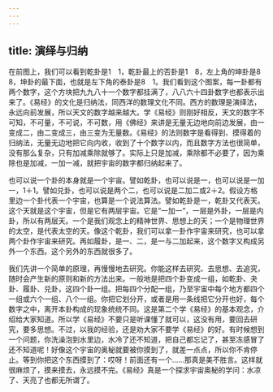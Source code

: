 ```yaml
---
---
---
```

title: 演绎与归纳
---




在前图上，我们可以看到乾卦是1　1，乾卦最上的否卦是1　8，左上角的坤卦是8　8，坤卦的最下面，也就是左下角的泰卦是8　1。我们看到这个图案，每一卦都有两个数字，这个方块把九九八十一个数字都挂满了，八八六十四卦数字也都表示出来了。《易经》的文化是归纳法，同西洋的数理文化不同。西方的数理是演绎法，永远向前发展，所以天文的数字越来越大。学《易经》则刚好相反，天文的数字不可知，不可量，不可说，不可数，用《佛经》来讲是无量无边地向前边发展，由一变成二，由二变成三，由三变为无量数。《易经》的法则数字是看得到、摸得着的归纳法，无量无边地把它向内收，收到了十个数字以内，而且数字方法也很简单，没有那么复杂，只有加减乘除就够了。实际上只是加减，乘除都不必要了，因为乘除也是加减，一加一减，就把宇宙的数字都归纳起来了。

也可以说一个卦的本身就是一个宇宙。譬如乾卦，也可以说是一，也可以说是一加一，1＋1。譬如兑卦，也可以说是两个二，也可以说是二加二或2＋2。假设方格里边一个卦代表一个宇宙，也算是一个说法算法。譬如乾卦是一，乾卦又代表天。这个天就是这个宇宙，但是它有两层宇宙。它是“一加一”，一层是外卦，一层是内卦，所以有两层天。一个是我们观念上的精神世界、思想上的天；一个是物理世界的太空，是代表太空的天。像这个乾卦，我们可以拿一卦作宇宙来研究，也可以拿两个卦作宇宙来研究。再如履卦，是一、二，是一与二加起来，这个数字又构成另外一个东西。这个另外的东西就很多了。

我们先讲一个简单的原理，再慢慢地去研究。你能这样去研究、去思想、去追究，随时会产生新的原则和新的方法出来。一般地是把四个卦变成一组，如乾卦、夬卦、履卦、兑卦，这四个卦一组。把每四个分配一组，乃至宇宙中每个地方都四个一组或六个一组、八个一组。你把它划分开，或者是用一条线把它分开也好，每个数字之中，离开本卦构成的现象统统不同。这是第二个学《易经》的基本观念，介绍给大家知道。所以学《易经》不要只是听课懂了就可以，这没有用，要回去研究，要多思想。不过，以我的经验，还是劝大家不要学《易经》的好。有时候想到一个问题，你洗澡泡到水里边，水冷了还不知道，把自己都忘记了，甚至冻感冒了还不知道呢！好像这个宇宙的奥秘就要被你摸到了，就差一点点，所以你不肯停止。等到你把这个东西摸到了：哎呀！前面还有一个……那真是美不胜言。这样就很麻烦了，摸来摸去，永远摸不完。《易经》真是一个探求宇宙奥秘的学问：水凉了、天亮了也都无所谓了。